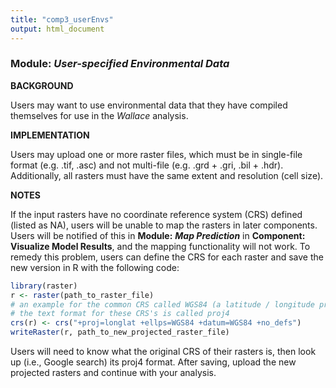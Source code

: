 ```yaml
---
title: "comp3_userEnvs"
output: html_document
---
```


### **Module:** ***User-specified Environmental Data***

**BACKGROUND**

Users may want to use environmental data that they have compiled themselves for use in the *Wallace* analysis.

**IMPLEMENTATION**

Users may upload one or more raster files, which must be in single-file format (e.g. .tif, .asc) and not multi-file (e.g. .grd + .gri, .bil + .hdr). Additionally, all rasters must have the same extent and resolution (cell size).

**NOTES**

If the input rasters have no coordinate reference system (CRS) defined (listed as NA), users will be unable to map the rasters in later components. Users will be notified of this in **Module:** ***Map Prediction*** in **Component: Visualize Model Results**, and the mapping functionality will not work. To remedy this problem, users can define the CRS for each raster and save the new version in R with the following code:

```r
library(raster)
r <- raster(path_to_raster_file)
# an example for the common CRS called WGS84 (a latitude / longitude projection)
# the text format for these CRS's is called proj4
crs(r) <- crs("+proj=longlat +ellps=WGS84 +datum=WGS84 +no_defs")
writeRaster(r, path_to_new_projected_raster_file)
```

Users will need to know what the original CRS of their rasters is, then look up (i.e., Google search) its proj4 format. After saving, upload the new projected rasters and continue with your analysis. 
